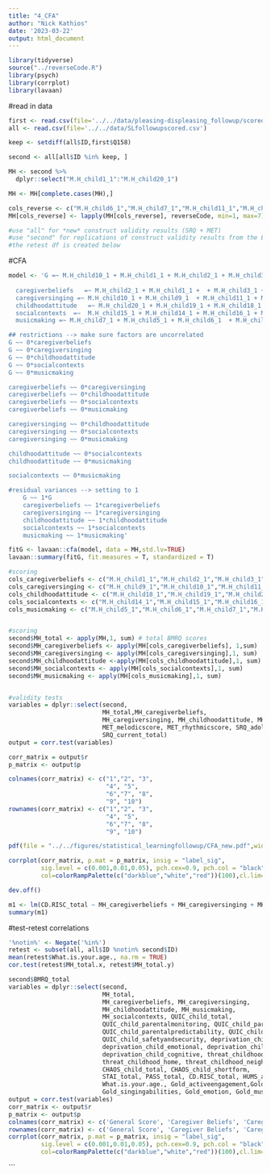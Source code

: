 ```yaml
---
title: "4_CFA"
author: "Nick Kathios"
date: '2023-03-22'
output: html_document
---
```


```r
library(tidyverse)
source("../reverseCode.R")
library(psych)
library(corrplot)
library(lavaan)
```

#read in data
```r
first <- read.csv(file='../../data/pleasing-displeasing_followup/scored_data.csv') 
all <- read.csv(file='../../data/SLfollowupscored.csv')

keep <- setdiff(all$ID,first$Q158)

second <- all[all$ID %in% keep, ] 

MH <- second %>%
  dplyr::select("M.H_child1_1":"M.H_child20_1")

MH <- MH[complete.cases(MH),]

cols_reverse <- c("M.H_child6_1","M.H_child7_1","M.H_child11_1","M.H_child12_1","M.H_child18_1","M.H_child19_1","M.H_child20_1")
MH[cols_reverse] <- lapply(MH[cols_reverse], reverseCode, min=1, max=7)

#use "all" for *new* construct validity results (SRQ + MET)
#use "second" for replications of construct validity results from the EFA, as well as the CFA
#the retest df is created below
```

#CFA
```r
model <- 'G =~ M.H_child10_1 + M.H_child1_1 + M.H_child2_1 + M.H_child3_1 + M.H_child4_1 + M.H_child9_1  + M.H_child11_1  + M.H_child13_1 + M.H_child18_1 + M.H_child19_1 + M.H_child20_1 + M.H_child14_1 + M.H_child15_1 + M.H_child16_1 + M.H_child17_1 + M.H_child5_1 + M.H_child6_1 + M.H_child7_1 + M.H_child8_1 + M.H_child12_1
  
  caregiverbeliefs   =~ M.H_child2_1 + M.H_child1_1 +  + M.H_child3_1 + M.H_child4_1 
  caregiversinging =~ M.H_child10_1 + M.H_child9_1  + M.H_child11_1 + M.H_child13_1 
  childhoodattitude   =~ M.H_child20_1 + M.H_child19_1 + M.H_child18_1  
  socialcontexts  =~  M.H_child15_1 + M.H_child14_1 + M.H_child16_1 + M.H_child17_1
  musicmaking =~ M.H_child7_1 + M.H_child5_1 + M.H_child6_1  + M.H_child8_1 + M.H_child12_1

## restrictions --> make sure factors are uncorrelated
G ~~ 0*caregiverbeliefs
G ~~ 0*caregiversinging
G ~~ 0*childhoodattitude
G ~~ 0*socialcontexts
G ~~ 0*musicmaking

caregiverbeliefs ~~ 0*caregiversinging
caregiverbeliefs ~~ 0*childhoodattitude
caregiverbeliefs ~~ 0*socialcontexts
caregiverbeliefs ~~ 0*musicmaking

caregiversinging ~~ 0*childhoodattitude
caregiversinging ~~ 0*socialcontexts
caregiversinging ~~ 0*musicmaking

childhoodattitude ~~ 0*socialcontexts
childhoodattitude ~~ 0*musicmaking

socialcontexts ~~ 0*musicmaking

#residual variances --> setting to 1
    G ~~ 1*G
    caregiverbeliefs ~~ 1*caregiverbeliefs
    caregiversinging ~~ 1*caregiversinging
    childhoodattitude ~~ 1*childhoodattitude
    socialcontexts ~~ 1*socialcontexts
    musicmaking ~~ 1*musicmaking'

fitG <- lavaan::cfa(model, data = MH,std.lv=TRUE)
lavaan::summary(fitG, fit.measures = T, standardized = T)
```

```r
#scoring
cols_caregiverbeliefs <- c("M.H_child1_1","M.H_child2_1","M.H_child3_1","M.H_child4_1")
cols_caregiversinging <- c("M.H_child9_1","M.H_child10_1","M.H_child11_1","M.H_child13_1")
cols_childhoodattitude <- c("M.H_child18_1","M.H_child19_1","M.H_child20_1")
cols_socialcontexts <- c("M.H_child14_1","M.H_child15_1","M.H_child16_1","M.H_child17_1")
cols_musicmaking <- c("M.H_child5_1","M.H_child6_1","M.H_child7_1","M.H_child8_1", "M.H_child12_1")


#scoring
second$MH_total <- apply(MH,1, sum) # total BMRQ scores
second$MH_caregiverbeliefs <- apply(MH[cols_caregiverbeliefs], 1,sum)
second$MH_caregiversinging <- apply(MH[cols_caregiversinging],1, sum)
second$MH_childhoodattitude <-apply(MH[cols_childhoodattitude],1, sum)
second$MH_socialcontexts <- apply(MH[cols_socialcontexts],1, sum)
second$MH_musicmaking <- apply(MH[cols_musicmaking],1, sum)


#validity tests
variables = dplyr::select(second, 
                          MH_total,MH_caregiverbeliefs,
                          MH_caregiversinging, MH_childhoodattitude, MH_musicmaking, MH_socialcontexts,
                          MET_melodicscore, MET_rhythmicscore, SRQ_adol_total,
                          SRQ_current_total)
output = corr.test(variables)

corr_matrix = output$r
p_matrix <- output$p

colnames(corr_matrix) <- c("1","2", "3",
                           "4", "5", 
                           "6","7", "8", 
                           "9", "10")
rownames(corr_matrix) <- c("1","2", "3",
                           "4", "5", 
                           "6","7", "8", 
                           "9", "10")

pdf(file = "../../figures/statistical_learningfollowup/CFA_new.pdf",width = 13, height=13)

corrplot(corr_matrix, p.mat = p_matrix, insig = "label_sig",
         sig.level = c(0.001,0.01,0.05), pch.cex=0.9, pch.col = "black", tl.col = "black", type="lower",tl.srt =45, 
         col=colorRampPalette(c("darkblue","white","red"))(100),cl.lim=c(0,1), diag = FALSE,tl.cex = 3, cl.cex = 2)

dev.off()

m1 <- lm(CD.RISC_total ~ MH_caregiverbeliefs + MH_caregiversinging + MH_childhoodattitude + MH_musicmaking + MH_socialcontexts, data=second)
summary(m1)
```


#test-retest correlations
```r
'%notin%' <- Negate('%in%')
retest <- subset(all, all$ID %notin% second$ID)
mean(retest$What.is.your.age., na.rm = TRUE)
cor.test(retest$MH_total.x, retest$MH_total.y)
```


```r
second$BMRQ_total
variables = dplyr::select(second, 
                          MH_total,
                          MH_caregiverbeliefs, MH_caregiversinging,
                          MH_childhoodattitude, MH_musicmaking, 
                          MH_socialcontexts, QUIC_child_total,
                          QUIC_child_parentalmonitoring, QUIC_child_parentalenvironment,
                          QUIC_child_parentalpredictability, QUIC_child_physiscalenvironment,
                          QUIC_child_safetyandsecurity, deprivation_child_total,
                          deprivation_child_emotional, deprivation_child_physical,
                          deprivation_child_cognitive, threat_childhood_total,
                          threat_childhood_home, threat_childhood_neighborhood,
                          CHAOS_child_total, CHAOS_child_shortform,
                          STAI_total, PASS_total, CD.RISC_total, HUMS_adult_healthy, HUMS_adult_unhealthy,
                          What.is.your.age., Gold_activeengagement,Gold_perceptualabilities, Gold_musicaltraining,
                          Gold_singingabilities, Gold_emotion, Gold_musicalsophistication,BMRQ_total, BMRQ_emotion, )
output = corr.test(variables)
corr_matrix <- output$r
p_matrix <- output$p
colnames(corr_matrix) <- c('General Score', 'Caregiver Beliefs', 'Caregiver Singing', 'Childhood Attitude', 'Childhood Engagement with Music', 'Social Contexts', 'QUIC Total', 'QUIC Parental Monitoring', 'QUIC Parental Environment', 'QUIC Parental Predictability', 'QUIC Physical Environment', 'QUIC Safety and Security', 'Deprivation Total', 'Deprivation Emotional', 'Deprivation Physical', 'Deprivation Cognitive', 'Threat Total', 'Threat Home', 'Threat Neighborhood', 'CHAOS Total', 'CHAOS Short Form', 'STAI', 'PASS', 'CD RISC', "Healthy Music Usage", "Unhealthy Music Usage", "Age", "GoldMSI - Active Engagement", "GoldMSI - Perceptual Abilities", "GoldMSI - Musical Training", "GoldMSI - Singing Abilities", "GoldMSI - Emotion", "GoldMSI - Musical Sophistication")
rownames(corr_matrix) <- c('General Score', 'Caregiver Beliefs', 'Caregiver Singing', 'Childhood Attitude', 'Childhood Engagement with Music', 'Social Contexts', 'QUIC Total', 'QUIC Parental Monitoring', 'QUIC Parental Environment', 'QUIC Parental Predictability', 'QUIC Physical Environment', 'QUIC Safety and Security', 'Deprivation Total', 'Deprivation Emotional', 'Deprivation Physical', 'Deprivation Cognitive', 'Threat Total', 'Threat Home', 'Threat Neighborhood', 'CHAOS Total', 'CHAOS Short Form', 'STAI', 'PASS','CD RISC', "Healthy Music Usage", "Unhealthy Music Usage", "Age","GoldMSI - Active Engagement", "GoldMSI - Perceptual Abilities", "GoldMSI - Musical Training", "GoldMSI - Singing Abilities", "GoldMSI - Emotion", "GoldMSI - Musical Sophistication")
corrplot(corr_matrix, p.mat = p_matrix, insig = "label_sig",
         sig.level = c(0.001,0.01,0.05), pch.cex=0.9, pch.col = "black", tl.col = "black", type="lower",tl.srt =45, 
         col=colorRampPalette(c("darkblue","white","red"))(100),cl.lim=c(0,1))
```
```

